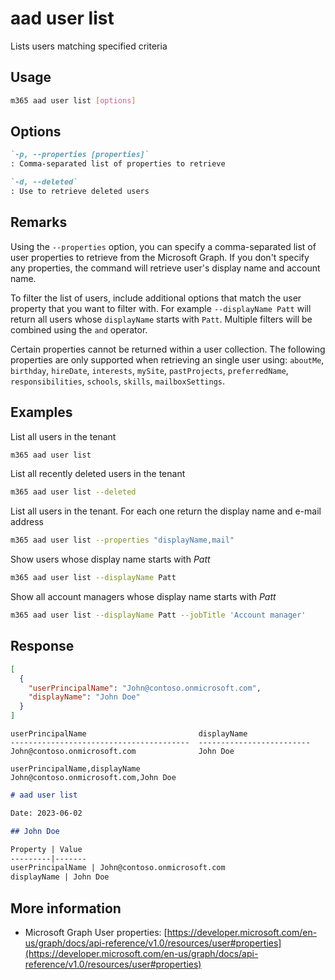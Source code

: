 
# aad user list

Lists users matching specified criteria

## Usage

```sh
m365 aad user list [options]
```

## Options

```md definition-list
`-p, --properties [properties]`
: Comma-separated list of properties to retrieve

`-d, --deleted`
: Use to retrieve deleted users
```

<Global />

## Remarks

Using the `--properties` option, you can specify a comma-separated list of user properties to retrieve from the Microsoft Graph. If you don't specify any properties, the command will retrieve user's display name and account name.

To filter the list of users, include additional options that match the user property that you want to filter with. For example `--displayName Patt` will return all users whose `displayName` starts with `Patt`. Multiple filters will be combined using the `and` operator.

Certain properties cannot be returned within a user collection. The following properties are only supported when retrieving an single user using: `aboutMe`, `birthday`, `hireDate`, `interests`, `mySite`, `pastProjects`, `preferredName`, `responsibilities`, `schools`, `skills`, `mailboxSettings`.

## Examples

List all users in the tenant

```sh
m365 aad user list
```

List all recently deleted users in the tenant

```sh
m365 aad user list --deleted
```

List all users in the tenant. For each one return the display name and e-mail address

```sh
m365 aad user list --properties "displayName,mail"
```

Show users whose display name starts with _Patt_

```sh
m365 aad user list --displayName Patt
```

Show all account managers whose display name starts with _Patt_

```sh
m365 aad user list --displayName Patt --jobTitle 'Account manager'
```

## Response

<Tabs>
  <TabItem value="JSON">

  ```json
  [
    {
      "userPrincipalName": "John@contoso.onmicrosoft.com",
      "displayName": "John Doe"
    }
  ]
  ```

  </TabItem>
  <TabItem value="Text">

  ```text
  userPrincipalName                         displayName
  ----------------------------------------  -------------------------
  John@contoso.onmicrosoft.com              John Doe
  ```

  </TabItem>
  <TabItem value="CSV">

  ```csv
  userPrincipalName,displayName
  John@contoso.onmicrosoft.com,John Doe
  ```

  </TabItem>
  <TabItem value="Markdown">

  ```md
  # aad user list

  Date: 2023-06-02

  ## John Doe

  Property | Value
  ---------|-------
  userPrincipalName | John@contoso.onmicrosoft.com
  displayName | John Doe
  ```

  </TabItem>
</Tabs>

## More information

- Microsoft Graph User properties: [https://developer.microsoft.com/en-us/graph/docs/api-reference/v1.0/resources/user#properties](https://developer.microsoft.com/en-us/graph/docs/api-reference/v1.0/resources/user#properties)
